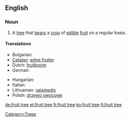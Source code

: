 ==English==
{{wikipedia}}

===Noun===
{{en-noun|sg=[[fruit]] [[tree]]}}

# A [[tree]] that [[bears]] a [[crop]] of [[edible]] [[fruit]] on a regular basis.

====Translations====
{{trans-top|a tree that bears a crop of edible fruit on a regular basis}}
* Bulgarian: {{t-|bg|овошка|f}}
* [[Catalan]]: [[arbre fruiter]] {{m}}
* Dutch: [[fruitboom]] {{m}}
* German: {{t+|de|Obstbaum|m}}
{{trans-mid}}
* Hungarian: {{t+|hu|gyümölcsfa}}
* Italian: {{t-|it|albero da frutto|m}}
* Lithuanian: [[vaismedis]] {{m}}
* Polish: [[drzewo owocowe]] {{n}}
{{trans-bottom}}

[[Category:Trees]]

[[de:fruit tree]]
[[et:fruit tree]]
[[fr:fruit tree]]
[[ko:fruit tree]]
[[fi:fruit tree]]